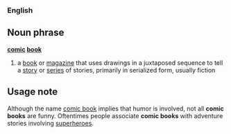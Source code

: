 ===English===
==Noun phrase==
'''[[comic]] [[book]]'''
#a [[book]] or [[magazine]] that uses drawings in a juxtaposed sequence to tell a [[story]] or [[series]] of stories, primarily in serialized form, usually fiction

==Usage note==
Although the name [[comic book]] implies that humor is involved, not all '''comic books''' are funny.  Oftentimes people associate '''comic books''' with adventure stories involving [[superhero]]es.